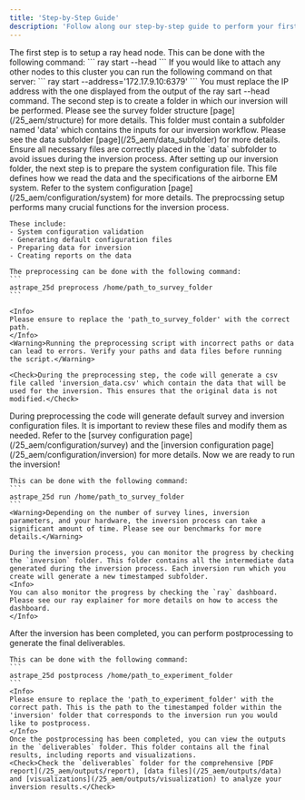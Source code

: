 ```yaml
---
title: 'Step-by-Step Guide'
description: 'Follow along our step-by-step guide to perform your first inversion with Astrape.'
---
```


<Steps>
  <Step title="Start Ray">
    The first step is to setup a ray head node. This can be done with the following command: 
    ```
    ray start --head
    ```
    If you would like to attach any other nodes to this cluster you can run the following command on that server: 
    ```
     ray start --address='172.17.9.10:6379'
    ```
    <Warning>You must replace the IP address with the one displayed from the output of the ray sart --head command.</Warning>
  </Step>
  <Step title="Setup Folder Structure">
    The second step is to create a folder in which our inversion will be performed. Please see the survey folder structure [page](/25_aem/structure) for more details. 
    This folder must contain a subfolder named 'data' which contains the inputs for our inversion workflow. 
    Please see the data subfolder [page](/25_aem/data_subfolder) for more details. 
    <Tip>Ensure all necessary files are correctly placed in the `data` subfolder to avoid issues during the inversion process.</Tip>
  </Step>
  <Step title="Prepare System Configuration File">
    After setting up our inversion folder, the next step is to prepare the system configuration file. This file defines how we read the data and the specifications of the airborne EM system. 
    Refer to the system configuration [page](/25_aem/configuration/system) for more details. 
  </Step>
  <Step title="Preprocessing ">
    The preprocssing setup performs many crucial functions for the inversion process.

    These include: 
    - System configuration validation
    - Generating default configuration files
    - Preparing data for inversion
    - Creating reports on the data

    The preprocessing can be done with the following command:
    ```
    astrape_25d preprocess /home/path_to_survey_folder
    ```

    <Info>
    Please ensure to replace the 'path_to_survey_folder' with the correct path. 
    </Info>
    <Warning>Running the preprocessing script with incorrect paths or data can lead to errors. Verify your paths and data files before running the script.</Warning>

    <Check>During the preprocessing step, the code will generate a csv file called 'inversion_data.csv' which contain the data that will be used for the inversion. This ensures that the original data is not modified.</Check>
  </Step>
  <Step title="Modify Survey + Inversion Configuration Files">
    During preprocessing the code will generate default survey and inversion configuration files. It is important to review these files and modify them as needed.
    Refer to the [survey configuration page](/25_aem/configuration/survey) and the [inversion configuration page](/25_aem/configuration/inversion) for more details.
  </Step>
  <Step title="Run Inversion">
    Now we are ready to run the inversion! 

    This can be done with the following command: 
    ```
    astrape_25d run /home/path_to_survey_folder
    ```
    <Warning>Depending on the number of survey lines, inversion parameters, and your hardware, the inversion process can take a significant amount of time. Please see our benchmarks for more details.</Warning> 

    During the inversion process, you can monitor the progress by checking the `inversion` folder. This folder contains all the intermediate data generated during the inversion process. Each inversion run which you create will generate a new timestamped subfolder.
    <Info>
    You can also monitor the progress by checking the `ray` dashboard. Please see our ray explainer for more details on how to access the dashboard.
    </Info>
  </Step>
    <Step title="Postprocessing">
    After the inversion has been completed, you can perform postprocessing to generate the final deliverables.

    This can be done with the following command: 
    ```
    astrape_25d postprocess /home/path_to_experiment_folder
    ```
    <Info>
    Please ensure to replace the 'path_to_experiment_folder' with the correct path. This is the path to the timestamped folder within the 'inversion' folder that corresponds to the inversion run you would like to postprocess.
    </Info>
    Once the postprocessing has been completed, you can view the outputs in the `deliverables` folder. This folder contains all the final results, including reports and visualizations.
    <Check>Check the `deliverables` folder for the comprehensive [PDF report](/25_aem/outputs/report), [data files](/25_aem/outputs/data) and [visualizations](/25_aem/outputs/visualization) to analyze your inversion results.</Check>

  </Step>
</Steps>
